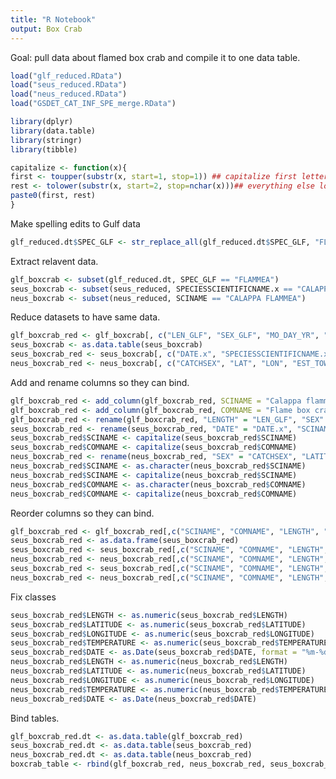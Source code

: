 ```yaml
---
title: "R Notebook"
output: Box Crab
---
```


Goal: pull data about flamed box crab and compile it to one data table.

```r
load("glf_reduced.RData")
load("seus_reduced.RData")
load("neus_reduced.RData")
load("GSDET_CAT_INF_SPE_merge.RData")

library(dplyr)
library(data.table)
library(stringr)
library(tibble)

capitalize <- function(x){
first <- toupper(substr(x, start=1, stop=1)) ## capitalize first letter
rest <- tolower(substr(x, start=2, stop=nchar(x)))## everything else lowercase
paste0(first, rest)
}
```

Make spelling edits to Gulf data
```r
glf_reduced.dt$SPEC_GLF <- str_replace_all(glf_reduced.dt$SPEC_GLF, "FLAMME", "FLAMMEA")
```

Extract relavent data.
```r
glf_boxcrab <- subset(glf_reduced.dt, SPEC_GLF == "FLAMMEA")
seus_boxcrab <- subset(seus_reduced, SPECIESSCIENTIFICNAME.x == "CALAPPA FLAMMEA")
neus_boxcrab <- subset(neus_reduced, SCINAME == "CALAPPA FLAMMEA")
```

Reduce datasets to have same data.
```r
glf_boxcrab_red <- glf_boxcrab[, c("LEN_GLF", "SEX_GLF", "MO_DAY_YR", "TEMP_BOT", "DECSLAT", "DECSLON")]
seus_boxcrab <- as.data.table(seus_boxcrab)
seus_boxcrab_red <- seus_boxcrab[, c("DATE.x", "SPECIESSCIENTIFICNAME.x", "SPECIESCOMMONNAME.x", "TEMPBOTTOM.x", "LATITUDESTART.x", "LONGITUDESTART", "LEN1", "SEXDESCRIPTION")]
neus_boxcrab_red <- neus_boxcrab[, c("CATCHSEX", "LAT", "LON", "EST_TOWDATE", "BOTTEMP", "LENGTH", "SCINAME", "COMNAME")]
```

Add and rename columns so they can bind.
```r
glf_boxcrab_red <- add_column(glf_boxcrab_red, SCINAME = "Calappa flammea")
glf_boxcrab_red <- add_column(glf_boxcrab_red, COMNAME = "Flame box crab")
glf_boxcrab_red <- rename(glf_boxcrab_red, "LENGTH" = "LEN_GLF", "SEX" = "SEX_GLF", "TEMPERATURE" = "TEMP_BOT", "LATITUDE" = "DECSLAT", "LONGITUDE" = "DECSLON", "DATE" = "MO_DAY_YR")
seus_boxcrab_red <- rename(seus_boxcrab_red, "DATE" = "DATE.x", "SCINAME" = "SPECIESSCIENTIFICNAME.x", "COMNAME" = "SPECIESCOMMONNAME.x", "TEMPERATURE" = "TEMPBOTTOM.x", "LATITUDE" = "LATITUDESTART.x", "LONGITUDE" = "LONGITUDESTART", "LENGTH" = "LEN1", "SEX" = "SEXDESCRIPTION")
seus_boxcrab_red$SCINAME <- capitalize(seus_boxcrab_red$SCINAME)
seus_boxcrab_red$COMNAME <- capitalize(seus_boxcrab_red$COMNAME)
neus_boxcrab_red <- rename(neus_boxcrab_red, "SEX" = "CATCHSEX", "LATITUDE" = "LAT", "LONGITUDE" = "LON", "DATE" = "EST_TOWDATE", "TEMPERATURE" = "BOTTEMP")
neus_boxcrab_red$SCINAME <- as.character(neus_boxcrab_red$SCINAME)
neus_boxcrab_red$SCINAME <- capitalize(neus_boxcrab_red$SCINAME)
neus_boxcrab_red$COMNAME <- as.character(neus_boxcrab_red$COMNAME)
neus_boxcrab_red$COMNAME <- capitalize(neus_boxcrab_red$COMNAME)
```

Reorder columns so they can bind.
```r
glf_boxcrab_red <- glf_boxcrab_red[,c("SCINAME", "COMNAME", "LENGTH", "SEX", "LATITUDE", "LONGITUDE", "TEMPERATURE", "DATE")]
seus_boxcrab_red <- as.data.frame(seus_boxcrab_red)
seus_boxcrab_red <- seus_boxcrab_red[,c("SCINAME", "COMNAME", "LENGTH", "SEX", "LATITUDE", "LONGITUDE", "TEMPERATURE", "DATE")]
neus_boxcrab_red <- neus_boxcrab_red[,c("SCINAME", "COMNAME", "LENGTH", "SEX", "LATITUDE", "LONGITUDE", "TEMPERATURE", "DATE")]
seus_boxcrab_red <- seus_boxcrab_red[,c("SCINAME", "COMNAME", "LENGTH", "SEX", "LATITUDE", "LONGITUDE", "TEMPERATURE", "DATE")]
neus_boxcrab_red <- neus_boxcrab_red[,c("SCINAME", "COMNAME", "LENGTH", "SEX", "LATITUDE", "LONGITUDE", "TEMPERATURE", "DATE")]
```

Fix classes
```r
seus_boxcrab_red$LENGTH <- as.numeric(seus_boxcrab_red$LENGTH)
seus_boxcrab_red$LATITUDE <- as.numeric(seus_boxcrab_red$LATITUDE)
seus_boxcrab_red$LONGITUDE <- as.numeric(seus_boxcrab_red$LONGITUDE)
seus_boxcrab_red$TEMPERATURE <- as.numeric(seus_boxcrab_red$TEMPERATURE)
seus_boxcrab_red$DATE <- as.Date(seus_boxcrab_red$DATE, format = "%m-%d-%Y")
neus_boxcrab_red$LENGTH <- as.numeric(neus_boxcrab_red$LENGTH)
neus_boxcrab_red$LATITUDE <- as.numeric(neus_boxcrab_red$LATITUDE)
neus_boxcrab_red$LONGITUDE <- as.numeric(neus_boxcrab_red$LONGITUDE)
neus_boxcrab_red$TEMPERATURE <- as.numeric(neus_boxcrab_red$TEMPERATURE)
neus_boxcrab_red$DATE <- as.Date(neus_boxcrab_red$DATE)
```

Bind tables.
```r
glf_boxcrab_red.dt <- as.data.table(glf_boxcrab_red)
seus_boxcrab_red.dt <- as.data.table(seus_boxcrab_red)
neus_boxcrab_red.dt <- as.data.table(neus_boxcrab_red)
boxcrab_table <- rbind(glf_boxcrab_red, neus_boxcrab_red, seus_boxcrab_red)
```

